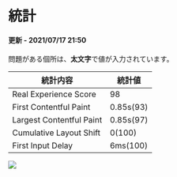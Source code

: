 
# 統計
#### 更新 - 2021/07/17 21:50

問題がある個所は、**太文字**で値が入力されています。

| 統計内容     | 統計値 | 
| ------------ | ---- |
| Real Experience Score | 98 |
| First Contentful Paint | 0.85s(93) |
| Largest Contentful Paint | 0.85s(97) |
| Cumulative Layout Shift | 0(100) |
| First Input Delay | 6ms(100) |

<Bleed>
  <Image src="/analytics/2021-07-17.png" width={638} height={515} layout="intrinsic" />
</Bleed>

